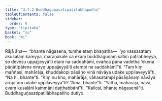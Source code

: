 ```yaml
---
title: "3.7.2 Buddhaguṇasatipaṭilābhapañha"
tableOfContents: false
sidebar:
  order: 9
type: "tipitaka"
basket: "su"
book: "mi"
---
```



<DynamicBreadcrumb />

<Division number="95" book="mi" bookNo="28">

<Paragraph number="455" book="mi">
Rājā āha—  “bhante nāgasena, tumhe etaṃ bhaṇatha—  ‘yo vassasataṃ akusalaṃ kareyya, maraṇakāle ca ekaṃ buddhaguṇaṃ satiṃ paṭilabheyya, so devesu uppajjeyyā’ti etaṃ na saddahāmi, evañca pana vadetha ‘ekena pāṇātipātena niraye uppajjeyyā’ti etampi na saddahāmī”ti.
</Paragraph>

<Paragraph number="456" book="mi">
“Taṃ kiṃ maññasi, mahārāja, khuddakopi pāsāṇo vinā nāvāya udake uppilaveyyā”ti. “Na hi, bhante”ti. “Kiṃ nu kho, mahārāja, vāhasatampi pāsāṇānaṃ nāvāya āropitaṃ udake uppilaveyyā”ti? “Āma, bhante”ti. “Yathā, mahārāja, nāvā, evaṃ kusalāni kammāni daṭṭhabbānī”ti.
</Paragraph>

<Paragraph number="457" book="mi">
“Kallosi, bhante nāgasenā”ti.

</Paragraph>
</Division>

<Paragraph number="458" type="center" book="mi">
Buddhaguṇasatipaṭilābhapañho dutiyo.
</Paragraph>